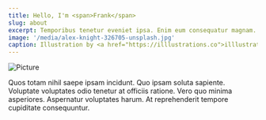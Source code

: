```yaml
---
title: Hello, I'm <span>Frank</span>
slug: about
excerpt: Temporibus tenetur eveniet ipsa. Enim eum consequatur magnam. Nulla quaerat est nam consequatur magnam.
image: '/media/alex-knight-326705-unsplash.jpg'
caption: Illustration by <a href="https://illlustrations.co">illlustrations.co!</a>
---
```


![Picture](/media/computer.jpg)

<p class="text-center">
  Quos totam nihil saepe ipsam incidunt. Quo ipsam soluta sapiente. Voluptate
  voluptates odio tenetur at officiis ratione. Vero quo minima asperiores.
  Aspernatur voluptates harum. At reprehenderit tempore cupiditate consequuntur.
</p>
